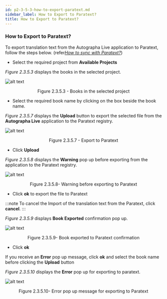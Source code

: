 ```yaml
---
id: p2-3-5-3-how-to-export-paratext.md
sidebar_label: How to Export to Paratext?
title: How to Export to Paratext?
---
```


### How to Export to Paratext?

To export translation text from the Autographa Live application to Paratext, follow the steps below.
(refer[_How to sync with Paratext?_](p2-3-5-1-how-to-sync.mdx))

-   Select the required project from **Available Projects**

_Figure 2.3.5.3_ displays the books in the selected project.

![alt text](../../../../../static/AutographaLiveImages/Settings/books-in-the-selected-project-fig-2.3.5.3.jpg 'Books in the selected project')

<div align='center' style={{ fontStyle: 'Italic' }}>
	Figure 2.3.5.3 - Books in the selected project
</div>

-   Select the required book name by clicking on the box beside the book name.

_Figure 2.3.5.7_ displays the **Upload** button to export the selected file from the **Autographa Live** application to the Paratext registry.

![alt text](../../../../../static/AutographaLiveImages/Settings/export-for-paratext-fig-2.3.5.7.jpg 'Export to paratext')

<div align='center' style={{ fontStyle: 'Italic' }}>
	Figure 2.3.5.7 - Export to Paratext
</div>

-   Click **Upload**

_Figure 2.3.5.8_ displays the **Warning** pop up before exporting from the application to the Paratext registry.

![alt text](../../../../../static/AutographaLiveImages/Settings/warning-before-exporting-to-paratext-fig-2.3.5.8.jpg 'Warning before exporting to Paratext')

<div align='center' style={{ fontStyle: 'Italic' }}>
	Figure 2.3.5.8- Warning before exporting to Paratext
</div>

-   Click **ok** to export the file to Paratext

:::note
To cancel the Import of the translation text from the Paratext, click **cancel**.
:::

_Figure 2.3.5.9_ displays **Book Exported** confirmation pop up.

![alt text](../../../../../static/AutographaLiveImages/Settings/book-exported-to-paratext-confirmation-fig-2.3.5.9.jpg 'Book exported to paratext confirmation')

<div align='center' style={{ fontStyle: 'Italic' }}>
	Figure 2.3.5.9- Book exported to Paratext confirmation
</div>

-   Click **ok**

If you receive an **Error** pop up message, click **ok** and select the book name before clicking the **Upload** button

_Figure 2.3.5.10_ displays the **Error** pop up for exporting to paratext.

![alt text](../../../../../static/AutographaLiveImages/Settings/error-message-for-exporting-to-paratext-fig-2.3.5.10.jpg 'Book exported to paratext confirmation')

<div align='center' style={{ fontStyle: 'Italic' }}>
	Figure 2.3.5.10- Error pop up message for exporting to Paratext
</div>
